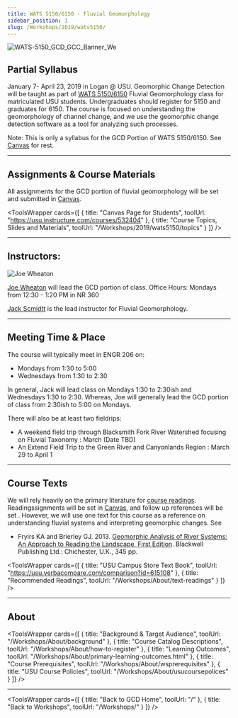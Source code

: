 ```yaml
---
title: WATS 5150/6150 - Fluvial Geomorphology
sidebar_position: 1
slug: /Workshops/2019/wats5150/
---
```


![WATS-5150_GCD_GCC_Banner_We](/img/workshops/WATS-5150_GCD_GCC_Banner_We.png)

## Partial Syllabus


January 7-  April 23, 2019 in Logan @ USU. Geomorphic Change Detection will be taught as part of [WATS 5150/6150](/Workshops/About/how-to-register#usu-graduate--undergraduate-students---wats-51506150) Fluvial Geomorphology class for matriculated USU students. Undergraduates should register for 5150 and graduates for 6150. The course is focused on understanding the geomorphology of channel change, and we use the geomorphic change detection software as a tool for analyzing such processes.

Note: This is only a syllabus for the GCD Portion of WATS 5150/6150. See [Canvas](https://usu.instructure.com/courses/532404) for rest.

-----
## Assignments & Course Materials
All assignments for the GCD portion of fluvial geomorphology will be set and submitted in [Canvas](https://usu.instructure.com/courses/532404).


<ToolsWrapper
  cards={[
    {
      title: "Canvas Page for Students",
      toolUrl: "https://usu.instructure.com/courses/532404"
    },
    {
      title: "Course Topics, Slides and Materials",
      toolUrl: "/Workshops/2019/wats5150/topics"
    }
  ]}
/>

-----
## Instructors:
![Joe Wheaton](/img/people/Wheaton_round.png)

[Joe Wheaton](http://joewheaton.org) will lead the GCD portion of class.
Office Hours:  Mondays from 12:30 - 1:20 PM in NR 360 

[Jack Scmidtt](https://qcnr.usu.edu/directory/schmidt_jack) is the lead instructor for Fluvial Geomorphology. 

-----
## Meeting Time & Place
The course will typically meet in ENGR 206 on:
- Mondays  from 1:30 to 5:00
- Wednesdays from 1:30 to 2:30

In general, Jack will lead class on Mondays 1:30 to 2:30ish and Wednesdays 1:30 to 2:30. Whereas, Joe will generally lead the GCD portion of class from 2:30ish to 5:00 on Mondays. 

There will also be at least two fieldrips:
- A weekend field trip through Blacksmith Fork River Watershed focusing on Fluvial Taxonomy :   March (Date TBD)
- An Extend Field Trip to the Green River and Canyonlands Region : March 29 to April 1

-----

## Course Texts
We will rely heavily on the primary literature for [course readings](https://usu.instructure.com/courses/532404/files/folder/readings). Readingssignments will be set in [Canvas](https://usu.instructure.com/courses/532404/assignments), and follow up references will be set . However, we will use one  text for this course as a reference on understanding fluvial systems and interpreting geomorphic changes. See  
- Fryirs KA and Brierley GJ. 2013. [Geomorphic Analysis of River Systems: An Approach to Reading the Landscape, First Edition](https://www.amazon.com/Geomorphic-Analysis-River-Systems-Landscape/dp/1405192747/ref=sr_1_fkmr0_1?s=books&ie=UTF8&qid=1480609837&sr=1-1-fkmr0&keywords=The+Beaver+Geomorphic+Analysis+of+River+Systems%3A+An+Approach+to+Reading+the+Landscape). Blackwell Publishing Ltd.: Chichester, U.K., 345 pp. 


<ToolsWrapper
  cards={[
    {
      title: "USU Campus Store Text Book",
      toolUrl: "https://usu.verbacompare.com/comparison?id=615108"
    },
    {
      title: "Recommended Readings",
      toolUrl: "/Workshops/About/text-readings"
    }
  ]}
/>

-----
## About



<ToolsWrapper
  cards={[
    {
      title: "Background & Target Audience",
      toolUrl: "/Workshops/About/background"
    },
    {
      title: "Course Catalog Descriptions",
      toolUrl: "/Workshops/About/how-to-register"
    },
    {
      title: "Learning Outcomes",
      toolUrl: "/Workshops/About/primary-learning-outcomes.html"
    },
    {
      title: "Course Prerequisites",
      toolUrl: "/Workshops/About/wsprerequisites"
    },
    {
      title: "USU Course Policies",
      toolUrl: "/Workshops/About/usucoursepolices"
    }
  ]}
/>

------

<ToolsWrapper
  cards={[
    {
      title: "Back to GCD Home",
      toolUrl: "/"
    },
    {
      title: "Back to Workshops",
      toolUrl: "/Workshops/"
    }
  ]}
/>

